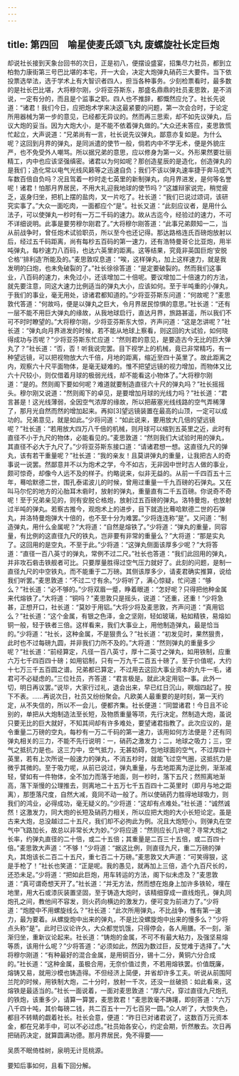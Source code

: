 ```yaml
---
---
---
```

title: 第四回　喻星使麦氏颂飞丸 废螺旋社长定巨炮
---



却说社长接到天象台回书的次日，正是初八，便摆设盛宴，招集尽力社员，都到立柏勃力康街第三号巴比堪的本宅，开一大会，决定大炮弹丸硝药三大要件。当下依投票选举法，选于学术上有大智识者四人，担当各种事务。少刻检票看时，最多数的是社长巴比堪，大将穆尔刚，少将亚芬斯东，那盛名鼎鼎的社员麦思敦，是不消说，一定有分的，而且是个监事之职。四人也不推辞，都慨然应允了。社长先说道：“诸君！我们今日，应把炮术学来决这最紧要的问题，第一次会合时，于论定所用器械为第一步的意见，已经都无异议的。然而再三思索，却不如先议弹丸，后议大炮的妥当。因为大炮大小，是不能不依着弹丸做的。”大众还未答应，麦思敦慌忙起立，大声说道：“兄弟尚有一言，社长说先议弹丸，鄙意亦复如是。为什么呢？这回到月界的弹丸，是同派遣的使节一般，倘若内中不学无术，便是外貌庄严，也不免受外人嘲骂。所以据兄弟的意思，应以修身为第一义。外形果然要壮丽精工，内中也应该坚强缜密。诸君以为何如呢？那创造星辰的是造化，创造弹丸的是我们；造化常以电气光线风籁等之迅速自负；我们不该以弹丸速率捷于奔马或汽车数百倍自负吗？况且驾着一杪时走七英里的新制弹丸，向月界进发，是何等名誉呢！诸君！怕那月界居民，不用大礼迎我地球的使节吗？”这雄辩家说完，稍觉疲乏，返身归坐，把机上摆的盐肉，叉一片吃了。社长道：“我们已说过颂词，该研究实事了。”大众一面吃肉，一面都应个“是”。社长又道：“此刻应议者，是用什么法子，可以使弹丸一杪时有一万二千码的速力。故从古迄今，经验过的速力，不可不详细说明。此事是要劳穆尔刚君了。”大将穆尔刚答道：“此事兄弟颇知一二，当从前战争时，曾任炮术试验职员，所以至今也还记得。那达路格连氏百磅炮放射以后，经过五千码距离，尚有每杪五百码的第一速力，还有浩特曼哥仑比亚炮，用半吨弹丸，每杪速力八百码，也达六英里的距离。这等结果，究竟非英国巨炮‘安脱仑格’‘排利造’所能及的。”麦思敦叹息道：“唉，这样弹丸，加上这样速力，就是我发明的臼炮，也未免破裂的了。”社长徐徐答道：“是定要破裂的。然而我们这事业，八百码的速力，未免过小，还该增加二十倍呢。要议增加二十倍速力的方法，就先要注意，同这大速力比例适当的弹丸大小，应该如何。至于半吨重的小弹丸，于我们的事业，毫无用处，谅诸君都知道的。”少将亚芬斯东问道：“何故呢？”麦思敦代答道：“何故吗，便是以弹丸之巨大，令月界居民惊惧的意思。”社长道：“还有一层不能不用巨大弹丸的缘故，从我地球启行，直达月界，旅路甚遥，所以我们不可不时时瞭望的。”大将穆尔刚，少将亚芬斯东大惊，齐声问道：“这是怎讲呢？”社长道：“弹丸向月界进发的时候，若不能从地球上察看，则这回的大试验，如何晓得成功与否呢？”少将亚芬斯东忙应道：“然则君的意见，是要造古今无比的巨大弹丸了？”社长道：“否，否！听我说完罢。目下视学上的机械，竟已非常精巧，有一种望远镜，可以把视物放大六千倍，月地的距离，缩近至四十英里了。故此距离之内，观察六十尺平面物体，是毫无疑难的。惟不把望远镜的视力增加，而物体又比六十尺较小，则仅借着月球的极弱光线，却不能看这小物体了。”大将穆尔刚道：“是的。然则阁下要如何呢？难道就要制造直径六十尺的弹丸吗？”社长摇摇头。穆尔刚又说道：“然则阁下的卓见，是要增加月球的光线力吗？”社长道：“君言甚是！这光线薄弱，全因空气浓厚的缘故，所以把蔽塞光线线路的空气弄稀薄了，那月光自然而然的增加起来。再抑[3]望远镜装置在最高的山顶，一定可以成功的。兄弟意见，就是如此。”少将问道：“如此说来，要用放大几倍的望远镜呢？”社长道：“若用放大四万八千倍的机械，则月球可以缩到五英里之近，此时有直径不小于九尺的物体，必能看见的。”麦思敦道：“然则我们大试验时用的弹丸，其直径不必大于九尺了。”少将亚芬斯东接口道：“请诸君想一想。这直径九尺的弹丸，该有若干重量呢？”社长道：“我的亲友！且莫讲弹丸的重量，让我把古人的奇事说一说罢。然鄙意并不以为炮术之学，今不如古，无非因中世时古人做的事业，颇可惊奇，却像今人远不及的样子。约略说来，似非无益的。从前一千四百五十三年，蓦哈默德二世，围孔泰诺波儿的时候，曾用过重量一千九百磅的石弹丸。又在叫马尔佗的地方的沁胎耳木砦时，放射的弹丸，重量直有二千五百磅。你说奇不奇呢！至于兄弟亲见的，则有安脱仑格炮，放射过五百磅的弹丸。洛特曼炮，也放射过半吨的弹丸。若察古推今，观炮术上的进步，目下就造比蓦哈默德二世的石弹丸，并洛特曼炮弹大十倍的，也不至十分为难罢。”少将连连称“是”。又问道：“制造弹丸，用什么金属呢？”大将道：“自然是熔铁了。”少将道：“弹丸的重量，同容量，有比例的这直径九尺的铁丸，岂非要有非常的重量么？”大将道：“那是实丸了。这回用的是空丸，不至于此。”少将道：“这弹丸侧面该厚多少呢？”大将答道：“直径一百八英寸的弹丸，常例不过二尺。”社长也答道：“我们此回用的弹丸，并非攻石砦击铁舰者可比。只要厚量胜得过空气压力就好了。此刻的问题，是制一直径九尺的中空铁丸，而不能重于二万磅。其侧该厚多少，请麦君确实推算，说给我们听罢。”麦思敦道：“不过二寸有余。”少将听了，满心惊疑，忙问道：“够么？”社长道：“必不够的。”少将双眉一蹙，睁着眼道：“怎好呢？只得把他种金属来代熔铁了。”大将道：“铜吗？”麦思敦只是摇头，说道：“还重，还重！”少将急甚，正想开口，社长道：“莫妙于用铝。”大将少将及麦思敦，齐声问道：“真用铝么？”社长道：“这个金属，有银之色泽，金之坚刚，轻如玻璃，粘如精铁，易熔如铜一般，轻于铁者三倍。这样看来，我们大事业上，用他制造弹丸，最是恰当的。”少将道：“社长，这种金属，不是狠贵么？”社长道：“初发见时，果然狠贵，此时也不过每磅九圆，并非我们力所不及的。”大将道：“然则弹丸的重量多少呢？”社长道：“前经算定，凡径一百八英寸，厚十二英寸之弹丸，如用铁制，应重六万七千四百四十磅；如用铝制，只有一万九千二百五十磅了。至于价值呢，大约十七万三千五百圆之谱。兄弟都已算定，不过用去这回大事业资本的九牛一毛，诸君可不必疑虑的。”三位社员，齐答道：“君言极是。就此决定用铝一事。此外一切，明日再议罢。”说毕，大家行过礼，退会出来，早已红日沉山，暝烟四起了。按下不表。……再说次日，社员又纷纷聚会。凡欧美人最重要的是时刻，第一天约定，从不失信的，所以不一会儿，便都齐集。社长便道：“同盟诸君！今日且不论别的，单把从大炮制造法至长短，及物质重量等项，先行决定。然制造大炮，虽说只要无比的巨大就好，不知其间却有许多难处，要望诸君指教了。此次应议的，是令重量二万磅的空丸，每杪有一万二千码的第一速力，该用如何方法便是？还有同弹丸相关的三力，不能不先行说明：一，硝药之激发力；二，地球之吸力；三，空气之抵抗力是也。这三力中，空气抵力，无甚妨碍，包地球面的空气，不过厚四十英里，若有上次所说一般速力的弹丸，不消五杪时，就能飞过空气圈，这抵抗力是微乎其微的。至于吸力呢，从前已说过，弹丸重量，与去地距离为逆比例，渐渐减轻，譬如有一件物体，全不加力而落于地面，则一杪时，落下五尺；然照离地渐高，落下渐慢的公理推去，则离地二十五万七千五百四十二英里时（即月与地之距离），那堕落尺度，自然大减，竟同不动一般了。所以使硝药力胜得地球吸力，则我们的鸿业，必得成功，毫无疑义的。”少将道：“这却有点难处。”社长道：“诚然诚然！这激发力，同大炮的长短及硝药力相关，所以应把大炮的大小长短论定。虽是古来大炮，总没越过二十五尺，我们却不必拘此为例。况且大炮短小，则弹丸在空气中飞路加长，故总以非常长大为妙。”少将应道：“然则应长几许呢？寻常大炮之长率，约弹丸直径的二十倍，或二十五倍；其重量是二百三十五倍，或二百四十倍。”麦思敦大声道：“不够！”少将道：“据这比例，则直径九尺，重二万磅的弹丸，其炮该长二百二十五尺，重七百二十万磅。”麦思敦又大声道：“可笑得狠，这是手枪了！”社长也笑道：“正是呢。我的愚见，就再加上三倍，造个九百尺长的，还恐未足。”少将道：“把如此巨炮，用车转运的方法，阁下似未虑及？”麦思敦道：“真可谓奇想天开了。”社长道：“并无方法，然而想在炮身上加许多铁轮，埋在地里，用大石或漆灰装置坚固，至于铸造大炮时，该精细穿成一直线炮孔，弹丸同炮孔之间，教他间不容发，则火药向横边的激发力，便可变为前进力了。”少将道：“炮膛中不用螺旋线么？”社长道：“此次所用弹丸，不比战争，惟有第一速力，最为要着。从螺旋炮中出来的弹丸，不是比没螺旋炮中出来的慢多么？”少将点头称“是”。此时已议论许久，大众都觉饥饿，只得停会，各人用膳。不一刻，渐渐归坐，重新议论起来。社长道：“铸炮的金属，不可不有最大粘力，及强坚易熔等质，该用什么呢？”少将答道：“必须如此，然因为数过巨，反觉难于选择了。”大将穆尔刚道：“有种最好的混合金属，是用铜百分，锡十二分，黄铜六分合成的。”社长道：“这种金属，虽极合用，无奈价值过贵，不若用熔铁罢。价值既廉，熔铸又易，就用沙模也铸造得。不但经济上简便，并省却许多工夫。听说从前围阿兰陀的时候，用铁制大炮，二十分时，放射一千次，还没一丝破损：如此看来，这熔铁是最适当的。”社长一面说着，一面对麦思敦道：“厚六尺，穿过直径九尺炮孔的铁炮，该重多少，请算一算罢，麦思敦君！”麦思敦毫不踌躇，即刻答道：“六万八千四十吨，其价每磅二钱，共二百五十一万七百另一圆。”众人听了，大惊失色，都目不转睛的觑着社长。社长会意，便道：“昨日已对诸君说了，这数百万元资本金，都在兄弟手中，可以不必过虑。”社员始各安心，约定会期，忻然散去。次日再把硝药决定，就算圆满功德。那月界居民，免不得要——

吴质不眠倚桂树，泉明无计觅桃源。

要知后事如何，且看下回分解。